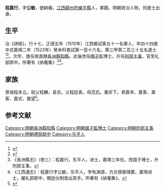 {{明清人物信息框
| 姓名 = 程嘉行
| 原名 =
| 圖片名稱= 
| 圖片大小 =
| 圖片說明 = 
| 最高職務 =礼部郎中
| 國家 = 大明 
| 爵位 =
| 籍貫 = [[江西|江西]][[饒州府|饒州府]][[樂平縣|樂平縣]]
| 族裔 = 
| 字號 = 
| 諡號 =
| 出生日期 = 十一月十六日
| 出生地點 = 
| 逝世日期 = 卒年不詳 
| 逝世地點 =
| 墓葬 =
| 配偶 = 娶韓氏
| 親屬 = 
| 出身 =
* 正德五年庚午科舉人
* 嘉靖二年癸未科進士
| 經歷 =
| 著作 = 
}}'''程嘉行'''{{BD|1480年||？年||}}，字'''公敏'''，號納庵，[[江西|江西]][[饒州府|饒州府]][[樂平縣|樂平縣]]人，軍籍。明朝政治人物，同進士出身。

==生平== 
治《詩經》，行十七，正德五年（1510年）江西鄉試第五十一名舉人，年四十四歲中式嘉靖二年（1523年）癸未科會試第一百十六名，第三甲第二百三十五名進士<ref>{{Cite book|title=《皇明贡举考》卷五|last=（明）[[张朝瑞|张朝瑞]]|first=|publisher=《续修四库全书》史部第828册|year=|isbn=|location=|pages=}}</ref><ref>{{Cite book|title=贡举志五种 上|last=鲁小俊，江俊伟著|first=|publisher=武汉：武汉大学出版社|year=2009|isbn=978-7-307-07043-1|location=|pages=}}</ref>。次年，擔任南直隸[[長洲縣|長洲縣]][[知縣|知縣]]。此後改任[[國子監|國子監]]博士，升任[[刑部|刑部]][[主事|主事]]，官至礼部郎中。所著有《纳菴集》<ref>《長洲縣志》（卷三）：程嘉行，东平人，进士，嘉靖三年任。改国子博士，升刑部主事。</ref><ref>《江西通志》：程嘉行字公敏，乐平人。学有渊源，为文根极理要。嘉靖进士，擢礼部郎中，朝廷仪制皆出其手。所著有《纳菴集》。</ref>。

==家族== 
曾祖程本立。祖父程麟，县丞。父程廷表。母范氏。重庆下。弟嘉禾、嘉善、嘉客、嘉式、嘉望<ref>{{Cite book|title=天一阁藏明代科举录选刊 登科录 点校本|last=龚延明主编|first=|publisher=宁波出版社|year=2016|isbn=978-7-5526-2320-8|location=宁波|pages=|quote=《天一閣藏明代科舉錄選刊.登科錄》之《嘉靖二年癸未科進士登科録》}}</ref>。

==参考文献==
{{reflist}}
{{明朝人物小作品}}
{{嘉靖二年癸未科殿試金榜}}
{{DEFAULTSORT:Cheng程}}
[[Category:明朝長洲縣知縣|Category:明朝長洲縣知縣]]
[[Category:明朝國子監博士|Category:明朝國子監博士]]
[[Category:明朝刑部主事|Category:明朝刑部主事]]
[[Category:明朝禮部郎中|Category:明朝禮部郎中]]
[[Category:乐平人|Category:乐平人]]